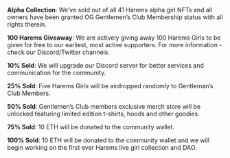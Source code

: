 **Alpha Collection**: We’ve sold out of all 41 Harems alpha girl NFTs and all owners have been granted OG Gentlemen’s Club Membership status with all rights therein.

**100 Harems Giveaway**: We are actively giving away 100 Harems Girls to be given for free to our earliest, most active supporters.  For more information - check our Discord/Twitter channels.  

**10% Sold**: We will upgrade our Discord server for better services and communication for the community.

**25% Sold**: Five Harems Girls will be airdropped randomly to Gentleman’s Club Members.

**50% Sold**: Gentlemen’s Club members exclusive merch store will be unlocked featuring limited edition t-shirts, hoods and other goodies.

**75% Sold**: 10 ETH will be donated to the community wallet.

**100% Sold**: 10 ETH will be donated to the community wallet and we will begin working on the first ever Harems live girl collection and DAO.